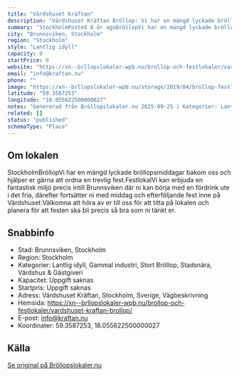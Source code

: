 ```yaml
---
title: "Värdshuset Kräftan"
description: "Värdshuset Kräftan Bröllop: Vi har en mängd lyckade bröllopsmiddagar bakom oss och hjälper er gärna att ordna en trevlig fest."
summary: "StockholmPosted 6 år agoBröllopVi har en mängd lyckade bröllopsmiddagar bakom oss och hjälper er gärna att ordna en trevlig fest.FestlokalVi kan erbjuda en fantastisk miljö precis intill Brunnsviken…"
city: "Brunnsviken, Stockholm"
region: "Stockholm"
style: "Lantlig idyll"
capacity: 0
startPrice: 0
website: "https://xn--brllopslokaler-wpb.nu/brollop-och-festlokaler/vardshuset-kraftan-brollop/"
email: "info@kraftan.nu"
phone: ""
image: "https://xn--brllopslokaler-wpb.nu/storage/2019/04/brollop-festlokal-i-stockholm-Vardshuset-Kraftan-brollopslokal.webp"
latitude: "59.3587253"
longitude: "18.055622500000027"
notes: "Genererad från Bröllopslokaler.nu 2025-09-25 | Kategorier: Lantlig idyll, Gammal industri, Stort Bröllop, Stadsnära, Värdshus & Gästgiveri"
related: []
status: "published"
schemaType: "Place"
---
```


## Om lokalen

StockholmBröllopVi har en mängd lyckade bröllopsmiddagar bakom oss och hjälper er gärna att ordna en trevlig fest.FestlokalVi kan erbjuda en fantastisk miljö precis intill Brunnsviken där ni kan börja med en fördrink ute i det fria, därefter fortsätter ni med middag och efterföljande fest inne på Värdshuset.Välkomna att höra av er till oss för att titta på lokalen och planera för att festen ska bli precis så bra som ni tänkt er.

## Snabbinfo

- Stad: Brunnsviken, Stockholm
- Region: Stockholm
- Kategorier: Lantlig idyll, Gammal industri, Stort Bröllop, Stadsnära, Värdshus & Gästgiveri
- Kapacitet: Uppgift saknas
- Startpris: Uppgift saknas
- Adress: Värdshuset Kräftan, Stockholm, Sverige, Vägbeskrivning
- Hemsida: https://xn--brllopslokaler-wpb.nu/brollop-och-festlokaler/vardshuset-kraftan-brollop/
- E-post: info@kraftan.nu
- Koordinater: 59.3587253, 18.055622500000027

## Källa

[Se original på Bröllopslokaler.nu](https://xn--brllopslokaler-wpb.nu/brollop-och-festlokaler/vardshuset-kraftan-brollop/)
